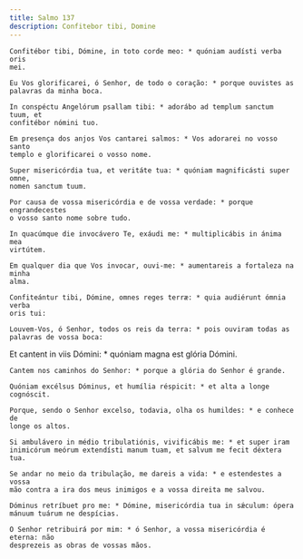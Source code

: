 ```yaml
---
title: Salmo 137
description: Confitebor tibi, Domine
---
```


<div class="side-by-side not-content">

    Confitébor tibi, Dómine, in toto corde meo: * quóniam audísti verba oris
    mei.

    Eu Vos glorificarei, ó Senhor, de todo o coração: * porque ouvistes as
    palavras da minha boca.

    In conspéctu Angelórum psallam tibi: * adorábo ad templum sanctum tuum, et
    confitébor nómini tuo.

    Em presença dos anjos Vos cantarei salmos: * Vos adorarei no vosso santo
    templo e glorificarei o vosso nome.

    Super misericórdia tua, et veritáte tua: * quóniam magnificásti super omne,
    nomen sanctum tuum.

    Por causa de vossa misericórdia e de vossa verdade: * porque engrandecestes
    o vosso santo nome sobre tudo.

    In quacúmque die invocávero Te, exáudi me: * multiplicábis in ánima mea
    virtútem.

    Em qualquer dia que Vos invocar, ouvi-me: * aumentareis a fortaleza na minha
    alma.

    Confiteántur tibi, Dómine, omnes reges terræ: * quia audiérunt ómnia verba
    oris tui:

    Louvem-Vos, ó Senhor, todos os reis da terra: * pois ouviram todas as
    palavras de vossa boca:

Et cantent in viis Dómini: * quóniam magna est glória Dómini.

    Cantem nos caminhos do Senhor: * porque a glória do Senhor é grande.

    Quóniam excélsus Dóminus, et humília réspicit: * et alta a longe cognóscit.

    Porque, sendo o Senhor excelso, todavia, olha os humildes: * e conhece de
    longe os altos.

    Si ambulávero in médio tribulatiónis, vivificábis me: * et super iram
    inimicórum meórum extendísti manum tuam, et salvum me fecit déxtera tua.

    Se andar no meio da tribulação, me dareis a vida: * e estendestes a vossa
    mão contra a ira dos meus inimigos e a vossa direita me salvou.

    Dóminus retríbuet pro me: * Dómine, misericórdia tua in sǽculum: ópera
    mánuum tuárum ne despícias.

    O Senhor retribuirá por mim: * ó Senhor, a vossa misericórdia é eterna: não
    desprezeis as obras de vossas mãos.

</div>
